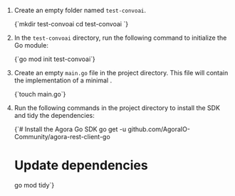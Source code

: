 
1. Create an empty folder named `test-convoai`.

    <CodeBlock language="bash" showLineNumbers>
    {`mkdir test-convoai
    cd test-convoai
    `}
    </CodeBlock>

2. In the `test-convoai` directory, run the following command to initialize the Go module:

    <CodeBlock language="bash" showLineNumbers>
    {`go mod init test-convoai`}
    </CodeBlock>

3. Create an empty `main.go` file in the project directory. This file will contain the implementation of a minimal <Vpd k="AGENT" />.

    <CodeBlock language="bash" showLineNumbers>
    {`touch main.go`}
    </CodeBlock>

4. Run the following commands in the project directory to install the SDK and tidy the dependencies:

    <CodeBlock language="bash" showLineNumbers>
    {`# Install the Agora Go SDK
    go get -u github.com/AgoraIO-Community/agora-rest-client-go

    # Update dependencies
    go mod tidy`}
    </CodeBlock>

